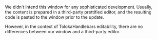 <Cut title="Are you going to implement an HTML/JS prettifier in the project design?">

We didn't intend this window for any sophisticated development. Usually, the content is prepared in a third-party prettified editor, and the resulting code is pasted to the window prior to the update.

However, in the context of TolokaHandlebars editability, there are no differences between our window and a third-party editor.

</Cut>